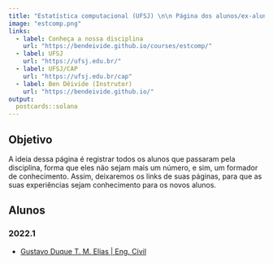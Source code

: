 ```yaml
---
title: "Estatística computacional (UFSJ) \n\n Página dos alunos/ex-alunos"
image: "estcomp.png"
links:
  - label: Conheça a nossa disciplina
    url: "https://bendeivide.github.io/courses/estcomp/"
  - label: UFSJ
    url: "https://ufsj.edu.br/"
  - label: UFSJ/CAP
    url: "https://ufsj.edu.br/cap"
  - label: Ben Dêivide (Instrutor)
    url: "https://bendeivide.github.io/"
output:
  postcards::solana
---
```

 
## Objetivo

A ideia dessa página é registrar todos os alunos que passaram pela disciplina, forma que eles não sejam mais um número, e sim, um formador de conhecimento. Assim, deixaremos os links de suas páginas, para que as suas experiências sejam conhecimento para os novos alunos.

## Alunos

### 2022.1

- [Gustavo Duque T. M. Elias | Eng. Civil](https://gustavodtme.github.io/){target="_blank"}
